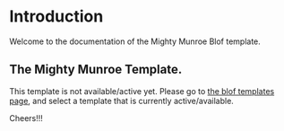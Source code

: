 # Introduction
 
Welcome to the documentation of the Mighty Munroe Blof template.

## The Mighty Munroe Template.

This template is not available/active yet. Please go to [the blof templates page](https://blof.dev/templates), and select 
a template that is currently active/available.

Cheers!!!

